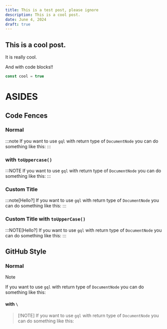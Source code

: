 ```yaml
---
title: This is a test post, please ignore
description: This is a cool post.
date: June 4, 2024
draft: true
---
```


## This is a cool post.

It is really cool.

And with code blocks!!

```js
const cool = true
```

# ASIDES

## Code Fences

### Normal

:::note
If you want to use `gql` with return type of `DocumentNode` you can do something like this:
:::

### with `toUppercase()`

:::NOTE
If you want to use `gql` with return type of `DocumentNode` you can do something like this:
:::

### Custom Title

:::note[Hello?]
If you want to use `gql` with return type of `DocumentNode` you can do something like this:
:::

### Custom Title with `toUpperCase()`

:::NOTE[Hello?]
If you want to use `gql` with return type of `DocumentNode` you can do something like this:
:::

## GitHub Style

### Normal

> [!NOTE]
> If you want to use `gql` with return type of `DocumentNode` you can do something like this:

#### with `\`

> \[!NOTE]
> If you want to use `gql` with return type of `DocumentNode` you can do something like this:
